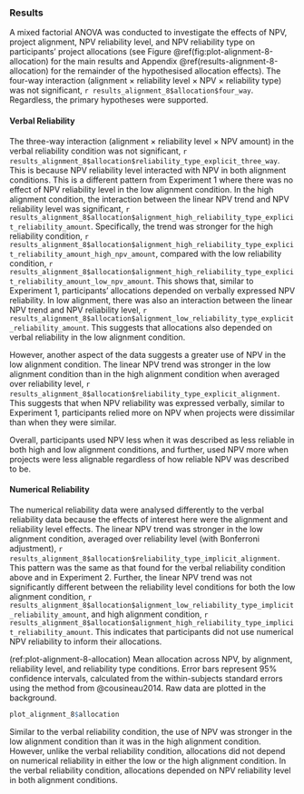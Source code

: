 ### Results

A mixed factorial ANOVA was conducted to investigate the effects of NPV, project
alignment, NPV reliability level, and NPV reliability type on participants'
project allocations (see Figure \@ref(fig:plot-alignment-8-allocation) for the
main results and Appendix \@ref(results-alignment-8-allocation) for the
remainder of the hypothesised allocation effects). The four-way interaction
(alignment $\times$ reliability level $\times$ NPV $\times$ reliability type)
was not significant, `r results_alignment_8$allocation$four_way`. Regardless,
the primary hypotheses were supported.

#### Verbal Reliability

The three-way interaction (alignment $\times$ reliability level $\times$ NPV
amount) in the verbal reliability condition was not significant,
`r results_alignment_8$allocation$reliability_type_explicit_three_way`. This is
because NPV reliability level interacted with NPV in both alignment conditions.
This is a different pattern from Experiment 1 where there was no effect of NPV
reliability level in the low alignment condition. In the high alignment
condition, the interaction between the linear NPV trend and NPV reliability
level was significant,
`r results_alignment_8$allocation$alignment_high_reliability_type_explicit_reliability_amount`.
Specifically, the trend was stronger for the high reliability condition,
`r results_alignment_8$allocation$alignment_high_reliability_type_explicit_reliability_amount_high_npv_amount`,
compared with the low reliability condition,
`r results_alignment_8$allocation$alignment_high_reliability_type_explicit_reliability_amount_low_npv_amount`.
This shows that, similar to Experiment 1, participants' allocations depended on
verbally expressed NPV reliability. In low alignment, there was also an
interaction between the linear NPV trend and NPV reliability level,
`r results_alignment_8$allocation$alignment_low_reliability_type_explicit_reliability_amount`.
This suggests that allocations also depended on verbal reliability in the low
alignment condition.

However, another aspect of the data suggests a greater use of NPV in the low
alignment condition. The linear NPV trend was stronger in the low
alignment condition than in the high alignment condition when averaged over
reliability level,
`r results_alignment_8$allocation$reliability_type_explicit_alignment`. This
suggests that when NPV reliability was expressed verbally, similar to
Experiment 1, participants relied more on NPV when projects were dissimilar than
when they were similar.

Overall, participants used NPV less when it was described as less reliable in
both high and low alignment conditions, and further, used NPV more when projects
were less alignable regardless of how reliable NPV was described to be.

#### Numerical Reliability

The numerical reliability data were analysed differently to the verbal
reliability data because the effects of interest here were the alignment and
reliability level effects. The linear NPV trend was stronger in the low
alignment condition, averaged over reliability level (with Bonferroni
adjustment),
`r results_alignment_8$allocation$reliability_type_implicit_alignment`. This
pattern was the same as that found for the verbal reliability condition above
and in Experiment 2. Further, the linear NPV trend was not significantly
different between the reliability level conditions for both the low alignment
condition,
`r results_alignment_8$allocation$alignment_low_reliability_type_implicit_reliability_amount`,
and high alignment condition,
`r results_alignment_8$allocation$alignment_high_reliability_type_implicit_reliability_amount`.
This indicates that participants did not use numerical NPV reliability to inform
their allocations.

(ref:plot-alignment-8-allocation) Mean allocation across NPV, by alignment, reliability level, and reliability type conditions. Error bars represent 95% confidence intervals, calculated from the within-subjects standard errors using the method from @cousineau2014. Raw data are plotted in the background.

```r
plot_alignment_8$allocation
```

Similar to the verbal reliability condition, the use of NPV was stronger in the
low alignment condition than it was in the high alignment condition. However,
unlike the verbal reliability condition, allocations did not depend on numerical
reliability in either the low or the high alignment condition. In the verbal
reliability condition, allocations depended on NPV reliability level in both
alignment conditions.
